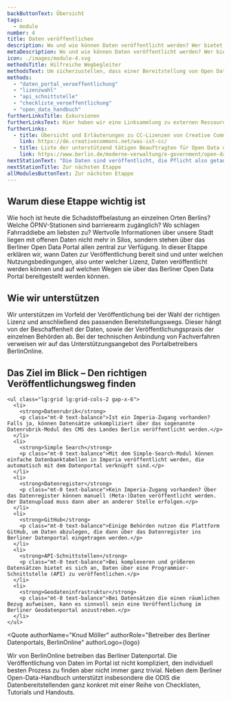 ```yaml
---
backButtonText: Übersicht
tags:
  - module
number: 4
title: Daten veröffentlichen
description: Wo und wie können Daten veröffentlicht werden? Wer bietet Unterstützung dabei? Und was hat es mit den verschiedenen Lizenzen auf sich?
metaDescription: Wo und wie können Daten veröffentlicht werden? Wer bietet Unterstützung dabei? Und was hat es mit den verschiedenen Lizenzen auf sich?
icon: ./images/module-4.svg
methodsTitle: Hilfreiche Wegbegleiter
methodsText: Um sicherzustellen, dass einer Bereitstellung von Open Data nichts mehr im Wege steht, kann die Veröffentlichungs-Checkliste zu Rate gezogen werden. Für die Veröffentlichung via Datenregister bieten wir ein Videotutorial an. Die Wahl der Lizenz wird durch unser Handout erleichtert.
methods:
  - "daten_portal_veroeffentlichung"
  - "lizenzwahl"
  - "api_schnittstelle"
  - "checkliste_veroeffentlichung"
  - "open_data_handbuch"
furtherLinksTitle: Exkursionen
furtherLinksText: Hier haben wir eine Linksammlung zu externen Ressourcen zusammengetragen, die einen noch tieferen Einstieg in die Thematik ermöglichen.
furtherLinks:
  - title: Übersicht und Erläuterungen zu CC-Lizenzen von Creative Commons Deutschland
    link: https://de.creativecommons.net/was-ist-cc/
  - title: Liste der unterstützend tätigen Beauftragten für Open Data der Berliner Behörden
    link: https://www.berlin.de/moderne-verwaltung/e-government/open-data/ansprechpersonen/artikel.1258477.php
nextStationText: "Die Daten sind veröffentlicht, die Pflicht also getan. Jetzt folgt die Kür, für alle die noch einen Schritt weiter gehen wollen: In der letzten Etappe erklären wir, wie offene Daten visualisiert werden können."
nextStationTitle: Zur nächsten Etappe
allModulesButtonText: Zur nächsten Etappe
---
```


## Warum diese Etappe wichtig ist

Wie hoch ist heute die Schadstoffbelastung an einzelnen Orten Berlins? Welche ÖPNV-Stationen sind barrierearm zugänglich? Wo schlagen Fahrraddiebe am liebsten zu? Wertvolle Informationen über unsere Stadt liegen mit offenen Daten nicht mehr in Silos, sondern stehen über das Berliner Open Data Portal allen zentral zur Verfügung. In dieser Etappe erklären wir, wann Daten zur Veröffentlichung bereit sind und unter welchen Nutzungsbedingungen, also unter welcher Lizenz, Daten veröffentlicht werden können und auf welchen Wegen sie über das Berliner Open Data Portal bereitgestellt werden können.

## Wie wir unterstützen

Wir unterstützen im Vorfeld der Veröffentlichung bei der Wahl der richtigen Lizenz und anschließend des passenden Bereitstellungswegs. Dieser hängt von der Beschaffenheit der Daten, sowie der Veröffentlichungspraxis der einzelnen Behörden ab. Bei der technischen Anbindung von Fachverfahren verweisen wir auf das Unterstützungsangebot des Portalbetreibers BerlinOnline.

<TextContentSection class="bg-bg-alt px-0 sm:px-6" largeContainer>
    <h2>Das Ziel im Blick – Den richtigen Veröffentlichungsweg finden</h2>

    <ul class="lg:grid lg:grid-cols-2 gap-x-6">
      <li>
        <strong>Datenrubrik</strong>
        <p class="mt-0 text-balance">Ist ein Imperia-Zugang vorhanden? Falls ja, können Datensätze unkompliziert über das sogenannte Datenrubrik-Modul des CMS des Landes Berlin veröffentlicht werden.</p>
      </li>
      <li>
        <strong>Simple Search</strong>
        <p class="mt-0 text-balance">Mit dem Simple-Search-Modul können einfache Datenbanktabellen in Imperia veröffentlicht werden, die automatisch mit dem Datenportal verknüpft sind.</p>
      </li>
      <li>
        <strong>Datenregister</strong>
        <p class="mt-0 text-balance">Kein Imperia-Zugang vorhanden? Über das Datenregister können manuell (Meta-)Daten veröffentlicht werden. Der Datenupload muss dann aber an anderer Stelle erfolgen.</p>
      </li>
      <li>
        <strong>GitHub</strong>
        <p class="mt-0 text-balance">Einige Behörden nutzen die Plattform GitHub, um Daten abzulegen, die dann über das Datenregister ins Berliner Datenportal eingetragen werden.</p>
      </li>
      <li>
        <strong>API-Schnittstellen</strong>
        <p class="mt-0 text-balance">Bei komplexeren und größeren Datensätzen bietet es sich an, Daten über eine Programmier-Schnittstelle (API) zu veröffentlichen.</p>
      </li>
      <li>
        <strong>Geodateninfrastruktur</strong>
        <p class="mt-0 text-balance">Bei Datensätzen die einen räumlichen Bezug aufweisen, kann es sinnvoll sein eine Veröffentlichung im Berliner Geodatenportal anzustreben.</p>
      </li>
    </ul>

</TextContentSection>


<Quote
  authorName="Knud Möller"
  authorRole="Betreiber des Berliner Datenportals, BerlinOnline"
  authorLogo={logo}
>
  Wir von BerlinOnline betreiben das Berliner Datenportal. Die Veröffentlichung
  von Daten im Portal ist nicht kompliziert, den individuell besten Prozess zu
  finden aber nicht immer ganz trivial. Neben dem Berliner Open-Data-Handbuch
  unterstützt insbesondere die ODIS die Datenbereitstellenden ganz konkret mit
  einer Reihe von Checklisten, Tutorials und Handouts.
</Quote>

